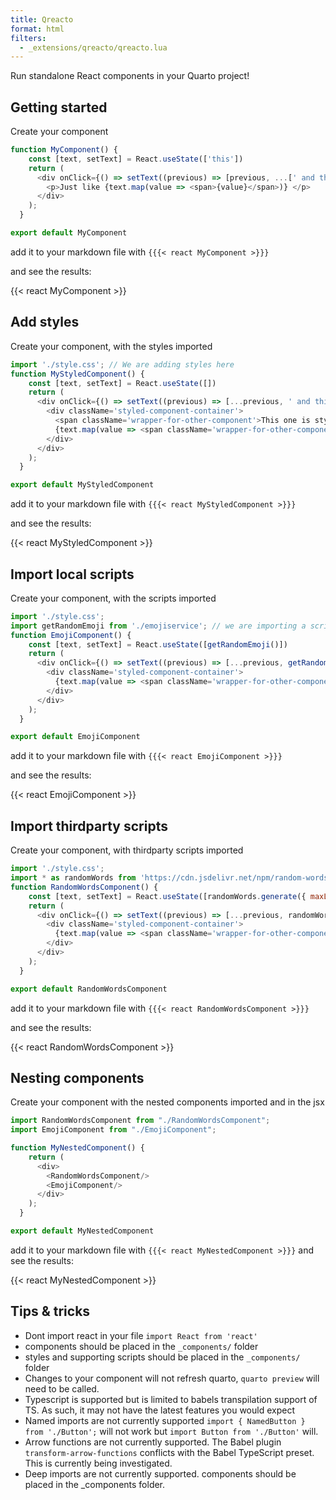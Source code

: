 ```yaml
---
title: Qreacto
format: html
filters:
  - _extensions/qreacto/qreacto.lua
---
```


Run standalone React components in your Quarto project!

## Getting started

Create your component

``` javascript
function MyComponent() {    
    const [text, setText] = React.useState(['this'])
    return (
      <div onClick={() => setText((previous) => [previous, ...[' and this']])}>
        <p>Just like {text.map(value => <span>{value}</span>)} </p>
      </div>
    );
  }

export default MyComponent
```

add it to your markdown file with `{{{< react MyComponent >}}}`

and see the results:

{{< react MyComponent >}}

## Add styles 

Create your component, with the styles imported

``` javascript
import './style.css'; // We are adding styles here
function MyStyledComponent() {    
    const [text, setText] = React.useState([])
    return (
      <div onClick={() => setText((previous) => [...previous, ' and this one'])}>
        <div className='styled-component-container'>
          <span className='wrapper-for-other-component'>This one is styled</span> 
          {text.map(value => <span className='wrapper-for-other-component'>{value}</span>)} 
        </div>
      </div>
    );
  }

export default MyStyledComponent
```

add it to your markdown file with `{{{< react MyStyledComponent >}}}`

and see the results:

{{< react MyStyledComponent >}}

## Import local scripts

Create your component, with the scripts imported

``` javascript
import './style.css';
import getRandomEmoji from './emojiservice'; // we are importing a script here
function EmojiComponent() {    
    const [text, setText] = React.useState([getRandomEmoji()])
    return (
      <div onClick={() => setText((previous) => [...previous, getRandomEmoji()])}>
        <div className='styled-component-container'>          
          {text.map(value => <span className='wrapper-for-other-component'>{value}</span>)} 
        </div>
      </div>
    );
  }

export default EmojiComponent
```

add it to your markdown file with `{{{< react EmojiComponent >}}}`

and see the results:

{{< react EmojiComponent >}}

## Import thirdparty scripts

Create your component, with thirdparty scripts imported

``` javascript
import './style.css';
import * as randomWords from 'https://cdn.jsdelivr.net/npm/random-words/+esm'; // we are importing a thirdparty script here
function RandomWordsComponent() {
    const [text, setText] = React.useState([randomWords.generate({ maxLength: 8 })])
    return (
      <div onClick={() => setText((previous) => [...previous, randomWords.generate({ maxLength: 8 })])}>
        <div className='styled-component-container'>          
          {text.map(value => <span className='wrapper-for-other-component'>{value}</span>)} 
        </div>
      </div>
    );
  }

export default RandomWordsComponent
```

add it to your markdown file with `{{{< react RandomWordsComponent >}}}`

and see the results:

{{< react RandomWordsComponent >}}

## Nesting components

Create your component with the nested components imported and in the jsx

``` javascript
import RandomWordsComponent from "./RandomWordsComponent";
import EmojiComponent from "./EmojiComponent";

function MyNestedComponent() {
    return (
      <div>
        <RandomWordsComponent/>
        <EmojiComponent/>
      </div>
    );
  }

export default MyNestedComponent
```

add it to your markdown file with `{{{< react MyNestedComponent >}}}`
and see the results:

{{< react MyNestedComponent >}}


## Tips & tricks

- Dont import react in your file `import React from 'react'` 
- components should be placed in the `_components/` folder
- styles and supporting scripts should be placed in the `_components/` folder
- Changes to your component will not refresh quarto, `quarto preview` will need to be called.
- Typescript is supported but is limited to babels transpilation support of TS. As such, it may not have the latest features you would expect 
- Named imports are not currently supported `import { NamedButton } from './Button';` will not work but `import Button from './Button'` will.
- Arrow functions are not currently supported. The Babel plugin `transform-arrow-functions` conflicts with the Babel TypeScript preset. This is currently being investigated.
- Deep imports are not currently supported. components should be placed in the _components folder.